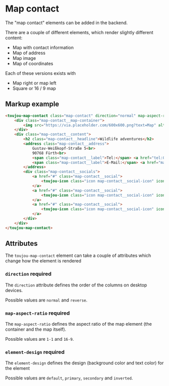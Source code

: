 # Map contact
The "map contact" elements can be added in the backend.

There are a couple of different elements, which render slightly different content:
- Map with contact information
- Map of address
- Map image
- Map of coordinates

Each of these versions exists with
- Map right or map left
- Square or 16 / 9 map

## Markup example
```html
<toujou-map-contact class="map-contact" direction="normal" map-aspect-ratio="1-1" element-design="default">
    <div class="map-contact__map-container">
        <img src="https://via.placeholder.com/600x600.png?text=Map" alt="beautiful image" class="map-contact__image">
    </div>
    <div class="map-contact__content">
        <h2 class="map-contact__headline">Wildlife adventures</h2>
        <address class="map-contact__address">
            Gustav-Weißkopf-Straße 5<br>
            90768 Fürth<br>
            <span class="map-contact__label">Tel:</span> <a href="tel:0911 123456789">0911 123456789</a><br>
            <span class="map-contact__label">E-Mail:</span> <a href="mailto:hello@dfau.de">hello@dfau.de</a>
        </address>
        <div class="map-contact__socials">
            <a href="#" class="map-contact__social">
                <toujou-icon class="icon map-contact__social-icon" icon-color="font" icon-name="sm-facebook" icon-size="m"></toujou-icon>
            </a>
            <a href="#" class="map-contact__social">
                <toujou-icon class="icon map-contact__social-icon" icon-color="font" icon-name="sm-instagram" icon-size="m"></toujou-icon>
            </a>
            <a href="#" class="map-contact__social">
                <toujou-icon class="icon map-contact__social-icon" icon-color="font" icon-name="sm-youtube" icon-size="m"></toujou-icon>
            </a>
        </div>
    </div>
</toujou-map-contact>
```

## Attributes
The `toujou-map-contact` element can take a couple of attributes which change how the element is rendered

### `direction` <toujou-chip class="chip" chip-bg-color="warning">required</toujou-chip>
The `direction` attribute defines the order of the columns on desktop devices.

Possible values are `normal` and `reverse`.

### `map-aspect-ratio` <toujou-chip class="chip" chip-bg-color="warning">required</toujou-chip>
The `map-aspect-ratio` defines the aspect ratio of the map element (the container and the map itself).

Possible values are `1-1` and `16-9`.

### `element-design` <toujou-chip class="chip" chip-bg-color="warning">required</toujou-chip>
The `element-design` defines the design (background color and text color) for the element

Possible values are `default`, `primary`, `secondary` and `inverted`.
